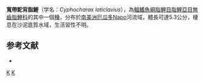 {{Speciesbox 
| taxon = Cyphocharax laticlavius
| status = NE
| status_system = IUCN3.1
| authority = [[Vari|Vari]] & [[Blackledge|Blackledge]], 1996
| synonyms = 
}}
'''寬帶駝背脂鯉'''（学名：''Cyphocharax laticlavius''），為[[輻鰭魚綱|輻鰭魚綱]][[脂鯉目|脂鯉目]][[脂鯉亞目|脂鯉亞目]][[無齒脂鯉科|無齒脂鯉科]]的其中一個[[種|種]]，分布於[[南美洲|南美洲]][[厄瓜多|厄瓜多]]Napo河流域，體長可達5.3公分，棲息在沙泥底質水域，生活習性不明。

==参考文献==
{{refbegin}}
*{{FishBase_species|genus=Cyphocharax|species=laticlavius|year=2013|month=8}}
{{refend}}
{{Taxonbar|from=Q6421486}}

[[Category:駝背脂鯉屬|K]]
[[Category:1996年描述的鱼类|K]]


{{魚類小作品}}